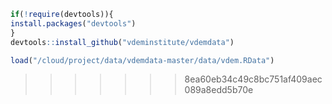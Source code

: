 ```r

if(!require(devtools)){
install.packages("devtools")
}
devtools::install_github("vdeminstitute/vdemdata")

load("/cloud/project/data/vdemdata-master/data/vdem.RData")

```
>>>>>>> 8ea60eb34c49c8bc751af409aec089a8edd5b70e
